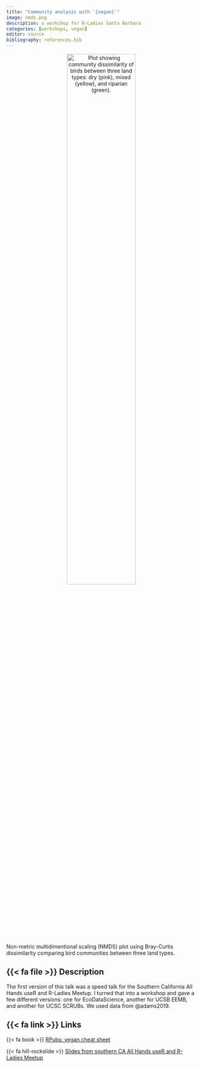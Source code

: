 ```yaml
---
title: "Community analysis with `{vegan}`"
image: nmds.png
description: a workshop for R-Ladies Santa Barbara
categories: [workshops, vegan]
editor: source
bibliography: references.bib
---
```


<p align="center">
  <img src="nmds.png" alt="Plot showing community dissimilarity of birds between three land types: dry (pink), mixed (yellow), and riparian (green)." height="60%" width="60%">
  <figcaption>Non-metric multidimentional scaling (NMDS) plot using Bray-Curtis dissimilarity comparing bird communities between three land types.</figcaption>
</p>

## {{< fa file >}} Description

The first version of this talk was a speed talk for the Southern California All Hands useR and R-Ladies Meetup. I turned that into a workshop and gave a few different versions: one for EcoDataScience, another for UCSB EEMB, and another for UCSC SCRUBs. We used data from @adams2019.

## {{< fa link >}} Links

{{< fa book >}} [RPubs: vegan cheat sheet](https://rpubs.com/an-bui/vegan-cheat-sheet)  

{{< fa hill-rockslide >}} [Slides from southern CA All Hands useR and R-Ladies Meetup](https://docs.google.com/presentation/d/1tj7PElecpBRl9BMHEihdU32m23CQ4SaA/edit?usp=sharing&ouid=106933509253674445043&rtpof=true&sd=true)
